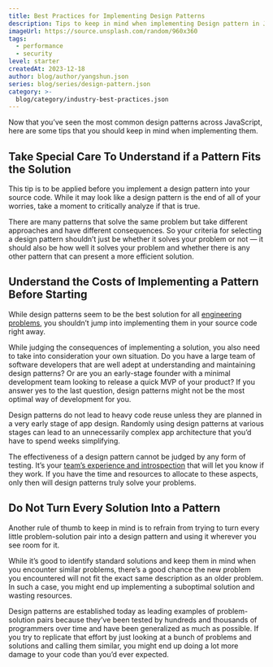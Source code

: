 ```yaml
---
title: Best Practices for Implementing Design Patterns
description: Tips to keep in mind when implementing Design pattern in Javascript
imageUrl: https://source.unsplash.com/random/960x360
tags:
  - performance
  - security
level: starter
createdAt: 2023-12-18
author: blog/author/yangshun.json
series: blog/series/design-pattern.json
category: >-
  blog/category/industry-best-practices.json
---
```


Now that you’ve seen the most common design patterns across JavaScript, here are some tips that you should keep in mind when implementing them.

## Take Special Care To Understand if a Pattern Fits the Solution

This tip is to be applied before you implement a design pattern into your source code. While it may look like a design pattern is the end of all of your worries, take a moment to critically analyze if that is true.

There are many patterns that solve the same problem but take different approaches and have different consequences. So your criteria for selecting a design pattern shouldn’t just be whether it solves your problem or not — it should also be how well it solves your problem and whether there is any other pattern that can present a more efficient solution.

## Understand the Costs of Implementing a Pattern Before Starting

While design patterns seem to be the best solution for all [engineering problems](https://www.greatfrontend.com/questions/user-interface/counter), you shouldn’t jump into implementing them in your source code right away.

While judging the consequences of implementing a solution, you also need to take into consideration your own situation. Do you have a large team of software developers that are well adept at understanding and maintaining design patterns? Or are you an early-stage founder with a minimal development team looking to release a quick MVP of your product? If you answer yes to the last question, design patterns might not be the most optimal way of development for you.

Design patterns do not lead to heavy code reuse unless they are planned in a very early stage of app design. Randomly using design patterns at various stages can lead to an unnecessarily complex app architecture that you’d have to spend weeks simplifying.

The effectiveness of a design pattern cannot be judged by any form of testing. It’s your [team’s experience and introspection](https://www.greatfrontend.com/questions/user-interface/counter) that will let you know if they work. If you have the time and resources to allocate to these aspects, only then will design patterns truly solve your problems.

## Do Not Turn Every Solution Into a Pattern

Another rule of thumb to keep in mind is to refrain from trying to turn every little problem-solution pair into a design pattern and using it wherever you see room for it.

While it’s good to identify standard solutions and keep them in mind when you encounter similar problems, there’s a good chance the new problem you encountered will not fit the exact same description as an older problem. In such a case, you might end up implementing a suboptimal solution and wasting resources.

Design patterns are established today as leading examples of problem-solution pairs because they’ve been tested by hundreds and thousands of programmers over time and have been generalized as much as possible. If you try to replicate that effort by just looking at a bunch of problems and solutions and calling them similar, you might end up doing a lot more damage to your code than you’d ever expected.
